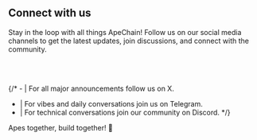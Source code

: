

## Connect with us 

Stay in the loop with all things ApeChain! Follow us on our social media channels to get the latest updates, join discussions, and connect with the community.

<br></br>
<Card
  title="For all major announcements follow us on X."
  target="_blank" 
  href="https://x.com/apecoin"
  arrow
/>

<Card
  title=" For vibes and daily conversations join us on Telegram."
  target="_blank" 
  href="https://t.me/apechainofficial"
  arrow
/>

<Card
  title="For technical conversations join our community on Discord."
  target="_blank" 
  href="https://discord.gg/apecoindao"
  arrow
/>

{/* - [<i class="fab fa-twitter"></i>](https://x.com/apecoin) | For all major announcements follow us on X.
- [<i class="fab fa-telegram-plane"></i>](https://t.me/apechainofficial) | For vibes and daily conversations join us on Telegram.
- [<i class="fab fa-discord"></i>](https://discord.gg/apecoindao) | For technical conversations join our community on Discord. */}

Apes together, build together! 🍌






